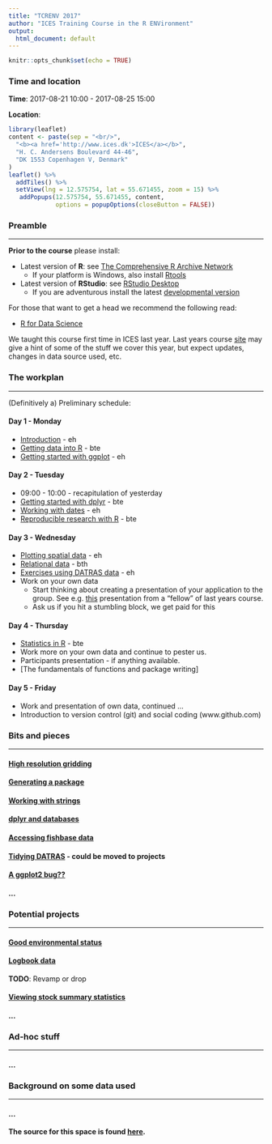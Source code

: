 ```yaml
---
title: "TCRENV 2017"
author: "ICES Training Course in the R ENVironment"
output:
  html_document: default
---
```


```r
knitr::opts_chunk$set(echo = TRUE)
```

### Time and location

__Time__: 2017-08-21 10:00 - 2017-08-25 15:00

__Location__:
```r
library(leaflet)
content <- paste(sep = "<br/>",
  "<b><a href='http://www.ices.dk'>ICES</a></b>",
  "H. C. Andersens Boulevard 44-46",
  "DK 1553 Copenhagen V, Denmark"
)
leaflet() %>% 
  addTiles() %>% 
  setView(lng = 12.575754, lat = 55.671455, zoom = 15) %>%
   addPopups(12.575754, 55.671455, content,
             options = popupOptions(closeButton = FALSE))
```

### Preamble
___

**Prior to the course** please install:

* Latest version of __R__: see [The Comprehensive R Archive Network](https://cran.r-project.org/)
    * If your platform is Windows, also install [Rtools](https://cran.r-project.org/bin/windows/Rtools)

* Latest version of __RStudio__: see [RStudio Desktop](https://www.rstudio.com/products/rstudio/download/)
    * If you are adventurous install the latest [developmental version](https://www.rstudio.com/products/rstudio/download/preview)

For those that want to get a head we recommend the following read:

  * [R for Data Science](http://r4ds.had.co.nz)
  
We taught this course first time in ICES last year. Last years course [site](http://www.hafro.is/~einarhj/education/tcrenv2016) may give a hint of some of the stuff we cover this year, but expect updates, changes in data source used, etc.

### The workplan
___

(Definitively a) Preliminary schedule:

#### Day 1 - Monday

* [Introduction](pre_intro.html) - eh
* [Getting data into R](pre_data.html) - bte
* [Getting started with ggplot](pre_ggplot.html) - eh

#### Day 2 - Tuesday

* 09:00 - 10:00 - recapitulation of yesterday
* [Getting started with dplyr](pre_dplyr.html) - bte
* [Working with dates](pre_dates.html) - eh
* [Reproducible research with R](pre_markdown.html) - bte


#### Day 3 - Wednesday

* [Plotting spatial data](pre_ggplot2.html) - eh
* [Relational data](pre_joins.html) - bth
* [Exercises using DATRAS data](pre_case.html) - eh
* Work on your own data
    * Start thinking about creating a presentation of your application to the group. See e.g. [this](http://www.hafro.is/~einarhj/education/tcrenv2016/adhoc/Multispecies_IGFS_DATRAS_maps.html) presentation from a "fellow" of last years course.
    * Ask us if you hit a stumbling block, we get paid for this

#### Day 4 - Thursday

* [Statistics in R](pre_statistics.html) - bte
* Work more on your own data and continue to pester us.
* Participants presentation - if anything available.
* [The fundamentals of functions and package writing]

#### Day 5 - Friday

* Work and presentation of own data, continued ...
* Introduction to version control (git) and social coding (www.github.com)

### Bits and pieces
___

#### [High resolution gridding](b_highresolutiongridding.html)

#### [Generating a package](b_packages.html)

#### [Working with strings](b_strings.html)

#### [dplyr and databases](b_databases.html)

#### [Accessing fishbase data](b_fishbase.html)

#### [Tidying DATRAS](p_tidydatras.html) - could be moved to projects

#### [A ggplot2 bug??](a_bug_or_notabug.html)

#### ...

### Potential projects
___

#### [Good environmental status](prj_ges.html)

#### [Logbook data](prj_log.html)

**TODO**: Revamp or drop

#### [Viewing stock summary statistics](prj_ss.html)

#### ...

### Ad-hoc stuff
___

#### ...

### Background on some data used
___

#### ...

**The source for this space is found [here](https://github.com/fishvice/tcrenv2017).**
